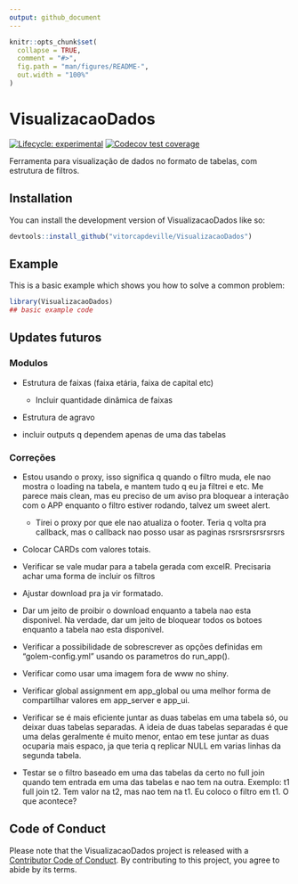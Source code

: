 ```yaml
---
output: github_document
---
```


<!-- README.md is generated from README.Rmd. Please edit that file -->

```r
knitr::opts_chunk$set(
  collapse = TRUE,
  comment = "#>",
  fig.path = "man/figures/README-",
  out.width = "100%"
)
```

# VisualizacaoDados

<!-- badges: start -->
[![Lifecycle: experimental](https://img.shields.io/badge/lifecycle-experimental-orange.svg)](https://lifecycle.r-lib.org/articles/stages.html#experimental)
[![Codecov test coverage](https://codecov.io/gh/vitorcapdeville/VisualizacaoDados/branch/master/graph/badge.svg)](https://app.codecov.io/gh/vitorcapdeville/VisualizacaoDados?branch=master)
<!-- badges: end -->

Ferramenta para visualização de dados no formato de tabelas, com estrutura de filtros.

## Installation

You can install the development version of VisualizacaoDados like so:

``` r
devtools::install_github("vitorcapdeville/VisualizacaoDados")
```

## Example

This is a basic example which shows you how to solve a common problem:

```r
library(VisualizacaoDados)
## basic example code
```

## Updates futuros

### Modulos

-   Estrutura de faixas (faixa etária, faixa de capital etc)

    -   Incluir quantidade dinâmica de faixas

-   Estrutura de agravo

-   incluir outputs q dependem apenas de uma das tabelas

### Correções

-   Estou usando o proxy, isso significa q quando o filtro muda, ele nao mostra o loading na tabela, e mantem tudo q eu ja filtrei e etc. Me parece mais clean, mas eu preciso de um aviso pra bloquear a interação com o APP enquanto o filtro estiver rodando, talvez um sweet alert.

    -   Tirei o proxy por que ele nao atualiza o footer. Teria q volta pra callback, mas o callback nao posso usar as paginas rsrsrsrsrsrsrsrs
  
-   Colocar CARDs com valores totais.

-   Verificar se vale mudar para a tabela gerada com excelR. Precisaria achar uma forma de incluir os filtros

-   Ajustar download pra ja vir formatado.

-   Dar um jeito de proibir o download enquanto a tabela nao esta disponivel. Na verdade, dar um jeito de bloquear todos os botoes enquanto a tabela nao esta disponivel.

-   Verificar a possibilidade de sobrescrever as opções definidas em "golem-config.yml" usando os parametros do run_app().

-   Verificar como usar uma imagem fora de www no shiny.

-   Verificar global assignment em app_global ou uma melhor forma de compartilhar valores em app_server e app_ui.

-   Verificar se é mais eficiente juntar as duas tabelas em uma tabela só, ou deixar duas tabelas separadas. A ideia de duas tabelas separadas é que uma delas geralmente é muito menor, entao em tese juntar as duas ocuparia mais espaco, ja que teria q replicar NULL em varias linhas da segunda tabela.

-   Testar se o filtro baseado em uma das tabelas da certo no full join quando tem entrada em uma das tabelas e nao tem na outra. Exemplo: t1 full join t2. Tem valor na t2, mas nao tem na t1. Eu coloco o filtro em t1. O que acontece?

## Code of Conduct

Please note that the VisualizacaoDados project is released with a [Contributor Code of Conduct](https://contributor-covenant.org/version/2/1/CODE_OF_CONDUCT.html). By contributing to this project, you agree to abide by its terms.

